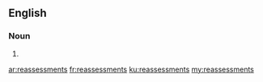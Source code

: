 ==English==

===Noun===
{{head|en|plural}}

# {{plural of|reassessment|lang=en|nocat=1}}

[[ar:reassessments]]
[[fr:reassessments]]
[[ku:reassessments]]
[[my:reassessments]]